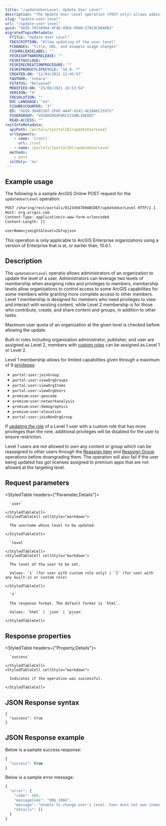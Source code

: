 ```yaml
---
title: "/updateUserLevel: Update User Level"
description: "The Update User Level operation (POST only) allows administrators of an organization to update the level of a user."
slug: "update-user-level"
url: "/update-user-level"
guid: "GUID-78538904-4F4D-49EA-996B-278C8C86A0B3"
migratedTopicMetadata:
  FTITLE: "Update User Level"
  FDESCRIPTION: "Allow updating of the user level"
  FCHANGES: "Title, URL, and example usage changes"
  FISHRELEASELABEL: ""
  FESRISOFTWARERELEASE: ""
  FESRITAGCLOUD: ""
  FESRIRECREATIONPROCEDURE: ""
  FESRIPRODUCTLIFECYCLE: "10.9- *"
  CREATED-ON: "12/03/2021 12:45:57"
  FAUTHOR: "tohara"
  FSTATUS: "Released"
  MODIFIED-ON: "25/08/2021 10:53:54"
  VERSION: "5"
  FRESOLUTION: ""
  DOC-LANGUAGE: "en"
  FISHREVCOUNTER: "3"
  ED: "GUID-384B33D7-2F6F-4A4F-9142-4E2BA6C25975"
  FUSERGROUP: "VUSERGROUPARCGISONLINEDOC"
  READ-ACCESS: ""
restInfoMetadata:
  apiPath: /portals/[portalID]/updateUserLevel
  urlSegments:
    - name: '[root]'
      url: /root
    - name: /portals/[portalID]/updateUserLevel
  methods:
    - post
  sslOnly: 'no'
---
```


## Example usage

The following is a sample ArcGIS Online POST request for the `updateUserLevel` operation:

```markdown
POST /sharing/rest/portals/0123456789ABCDEF/updateUserLevel HTTP/1.1
Host: org.arcgis.com
Content-Type: application/x-www-form-urlencoded
Content-Length: []

userName=jsmight&level=2&f=pjson
```

<Note type="deprecated">

This operation is only applicable to ArcGIS Enterprise organizations using a version of Enterprise that is at, or earlier than, 10.6.1.

</Note>


## Description

The `updateUserLevel` operatio allows administrators of an organization to update the level of a user. Administrators can leverage two levels of membership when assigning roles and privileges to members, membership levels allow organizations to control access to some ArcGIS capabilities for some members while granting more complete access to other members. Level 1 membership is designed for members who need privileges to view and interact with existing content, while Level 2 membership is for those who contribute, create, and share content and groups, in addition to other tasks.

Maximum user quota of an organization at the given level is checked before allowing the update.

Built-in roles including organization administrator, publisher, and user are assigned as Level 2, members with [custom roles](/roles) can be assigned as Level 1 or Level 2.

Level 1 membership allows for limited capabilities given through a maximum of 9 [privileges](/privileges): 
* `portal:user:joinGroup`
* `portal:user:viewOrgGroups`
* `portal:user:viewOrgItems`
* `portal:user:viewOrgUsers`
* `premium:user:geocode`
* `premium:user:networkanalysis`
* `premium:user:demographics`
* `premium:user:elevation`
* `portal:user:joinNonOrgGroup`

If [updating the role](/update-user-role) of a Level 1 user with a custom role that has more privileges than the nine, additional privileges will be disabled for the user to ensure restriction.

Level 1 users are not allowed to own any content or group which can be reassigned to other users through the [Reassign Item](/reassign-item) and [Reassign Group](/reassign-group) operations before downgrading them. The operation will also fail if the user being updated has got licenses assigned to premium apps that are not allowed at the targeting level.


##  Request parameters

<StyledTable headers={"Parameter,Details"}>
  <StyledTableRow>
    <StyledTableCell cellStyle="markdown">

      `user` 

    </StyledTableCell>
    <StyledTableCell cellStyle="markdown">

      The username whose level to be updated.

    </StyledTableCell>
  </StyledTableRow>
  <StyledTableRow>
    <StyledTableCell cellStyle="markdown">

      `level` 

    </StyledTableCell>
    <StyledTableCell cellStyle="markdown">

      The level of the user to be set.

      Values: `1` (for user with custom role only) | `2` (for user with any built-in or custom role)

    </StyledTableCell>
  </StyledTableRow>
  <StyledTableRow>
    <StyledTableCell cellStyle="markdown">

      `f` 

  </StyledTableCell>
  <StyledTableCell cellStyle="markdown">

      The response format. The default format is `html`.

      Values: `html` | `json` | `pjson`

    </StyledTableCell>
  </StyledTableRow>
</StyledTable>


## Response properties

<StyledTable headers={"Property,Details"}>
  <StyledTableRow>
    <StyledTableCell cellStyle="markdown">

      `success` 

    </StyledTableCell>
    <StyledTableCell cellStyle="markdown">

      Indicates if the operation was successful.

    </StyledTableCell>
  </StyledTableRow>
</StyledTable>


## JSON Response syntax

```other
{
  "success": true
}
```

## JSON Response example

Below is a sample success response:

```javascript
{
  "success": true
}
```

Below is a sample error message:

```javascript
{
  "error": {
    "code": 400,
    "messageCode": "ORG_1084",
    "message": "Unable to change user's level. User must not own items or groups.",
    "details": []
  }
}
```